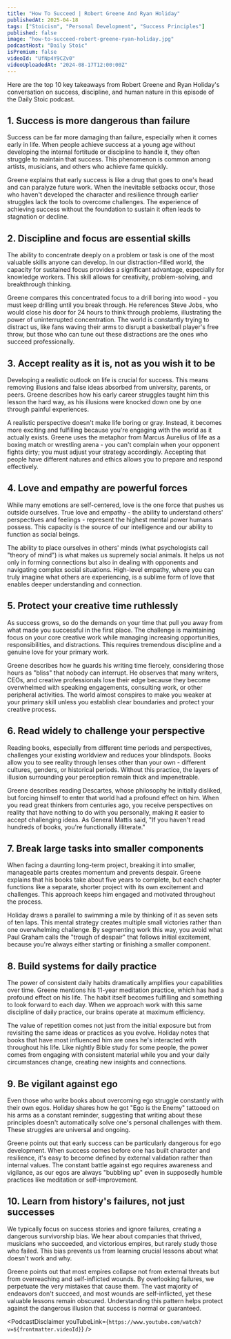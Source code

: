 ```yaml
---
title: "How To Succeed | Robert Greene And Ryan Holiday"
publishedAt: 2025-04-18
tags: ["Stoicism", "Personal Development", "Success Principles"]
published: false
image: "how-to-succeed-robert-greene-ryan-holiday.jpg"
podcastHost: "Daily Stoic"
isPremium: false
videoId: "UfNp4Y9CZv0"
videoUploadedAt: "2024-08-17T12:00:00Z"
---
```



<PodcastSummaryPageLayout frontmatter={frontmatter}>
Here are the top 10 key takeaways from Robert Greene and Ryan Holiday's conversation on success, discipline, and human nature in this episode of the Daily Stoic podcast.

## 1. Success is more dangerous than failure

Success can be far more damaging than failure, especially when it comes early in life. When people achieve success at a young age without developing the internal fortitude or discipline to handle it, they often struggle to maintain that success. This phenomenon is common among artists, musicians, and others who achieve fame quickly.

Greene explains that early success is like a drug that goes to one's head and can paralyze future work. When the inevitable setbacks occur, those who haven't developed the character and resilience through earlier struggles lack the tools to overcome challenges. The experience of achieving success without the foundation to sustain it often leads to stagnation or decline.

## 2. Discipline and focus are essential skills

The ability to concentrate deeply on a problem or task is one of the most valuable skills anyone can develop. In our distraction-filled world, the capacity for sustained focus provides a significant advantage, especially for knowledge workers. This skill allows for creativity, problem-solving, and breakthrough thinking.

Greene compares this concentrated focus to a drill boring into wood - you must keep drilling until you break through. He references Steve Jobs, who would close his door for 24 hours to think through problems, illustrating the power of uninterrupted concentration. The world is constantly trying to distract us, like fans waving their arms to disrupt a basketball player's free throw, but those who can tune out these distractions are the ones who succeed professionally.

## 3. Accept reality as it is, not as you wish it to be

Developing a realistic outlook on life is crucial for success. This means removing illusions and false ideas absorbed from university, parents, or peers. Greene describes how his early career struggles taught him this lesson the hard way, as his illusions were knocked down one by one through painful experiences.

A realistic perspective doesn't make life boring or gray. Instead, it becomes more exciting and fulfilling because you're engaging with the world as it actually exists. Greene uses the metaphor from Marcus Aurelius of life as a boxing match or wrestling arena - you can't complain when your opponent fights dirty; you must adjust your strategy accordingly. Accepting that people have different natures and ethics allows you to prepare and respond effectively.

## 4. Love and empathy are powerful forces

While many emotions are self-centered, love is the one force that pushes us outside ourselves. True love and empathy - the ability to understand others' perspectives and feelings - represent the highest mental power humans possess. This capacity is the source of our intelligence and our ability to function as social beings.

The ability to place ourselves in others' minds (what psychologists call "theory of mind") is what makes us supremely social animals. It helps us not only in forming connections but also in dealing with opponents and navigating complex social situations. High-level empathy, where you can truly imagine what others are experiencing, is a sublime form of love that enables deeper understanding and connection.

## 5. Protect your creative time ruthlessly

As success grows, so do the demands on your time that pull you away from what made you successful in the first place. The challenge is maintaining focus on your core creative work while managing increasing opportunities, responsibilities, and distractions. This requires tremendous discipline and a genuine love for your primary work.

Greene describes how he guards his writing time fiercely, considering those hours as "bliss" that nobody can interrupt. He observes that many writers, CEOs, and creative professionals lose their edge because they become overwhelmed with speaking engagements, consulting work, or other peripheral activities. The world almost conspires to make you weaker at your primary skill unless you establish clear boundaries and protect your creative process.

## 6. Read widely to challenge your perspective

Reading books, especially from different time periods and perspectives, challenges your existing worldview and reduces your blindspots. Books allow you to see reality through lenses other than your own - different cultures, genders, or historical periods. Without this practice, the layers of illusion surrounding your perception remain thick and impenetrable.

Greene describes reading Descartes, whose philosophy he initially disliked, but forcing himself to enter that world had a profound effect on him. When you read great thinkers from centuries ago, you receive perspectives on reality that have nothing to do with you personally, making it easier to accept challenging ideas. As General Mattis said, "If you haven't read hundreds of books, you're functionally illiterate."

## 7. Break large tasks into smaller components

When facing a daunting long-term project, breaking it into smaller, manageable parts creates momentum and prevents despair. Greene explains that his books take about five years to complete, but each chapter functions like a separate, shorter project with its own excitement and challenges. This approach keeps him engaged and motivated throughout the process.

Holiday draws a parallel to swimming a mile by thinking of it as seven sets of ten laps. This mental strategy creates multiple small victories rather than one overwhelming challenge. By segmenting work this way, you avoid what Paul Graham calls the "trough of despair" that follows initial excitement, because you're always either starting or finishing a smaller component.

## 8. Build systems for daily practice

The power of consistent daily habits dramatically amplifies your capabilities over time. Greene mentions his 11-year meditation practice, which has had a profound effect on his life. The habit itself becomes fulfilling and something to look forward to each day. When we approach work with this same discipline of daily practice, our brains operate at maximum efficiency.

The value of repetition comes not just from the initial exposure but from revisiting the same ideas or practices as you evolve. Holiday notes that books that have most influenced him are ones he's interacted with throughout his life. Like nightly Bible study for some people, the power comes from engaging with consistent material while you and your daily circumstances change, creating new insights and connections.

## 9. Be vigilant against ego

Even those who write books about overcoming ego struggle constantly with their own egos. Holiday shares how he got "Ego is the Enemy" tattooed on his arms as a constant reminder, suggesting that writing about these principles doesn't automatically solve one's personal challenges with them. These struggles are universal and ongoing.

Greene points out that early success can be particularly dangerous for ego development. When success comes before one has built character and resilience, it's easy to become defined by external validation rather than internal values. The constant battle against ego requires awareness and vigilance, as our egos are always "bubbling up" even in supposedly humble practices like meditation or self-improvement.

## 10. Learn from history's failures, not just successes

We typically focus on success stories and ignore failures, creating a dangerous survivorship bias. We hear about companies that thrived, musicians who succeeded, and victorious empires, but rarely study those who failed. This bias prevents us from learning crucial lessons about what doesn't work and why.

Greene points out that most empires collapse not from external threats but from overreaching and self-inflicted wounds. By overlooking failures, we perpetuate the very mistakes that cause them. The vast majority of endeavors don't succeed, and most wounds are self-inflicted, yet these valuable lessons remain obscured. Understanding this pattern helps protect against the dangerous illusion that success is normal or guaranteed.

<PodcastDisclaimer
  youTubeLink={`https://www.youtube.com/watch?v=${frontmatter.videoId}`}
/>

</PodcastSummaryPageLayout>
